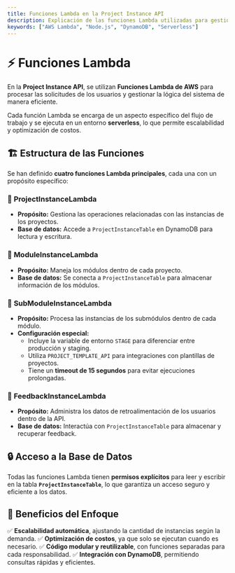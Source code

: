 ```yaml
---
title: Funciones Lambda en la Project Instance API
description: Explicación de las funciones Lambda utilizadas para gestionar la lógica del sistema.
keywords: ["AWS Lambda", "Node.js", "DynamoDB", "Serverless"]
---
```


# ⚡ Funciones Lambda

En la **Project Instance API**, se utilizan **Funciones Lambda de AWS** para procesar las solicitudes de los usuarios y gestionar la lógica del sistema de manera eficiente.

Cada función Lambda se encarga de un aspecto específico del flujo de trabajo y se ejecuta en un entorno **serverless**, lo que permite escalabilidad y optimización de costos.

## 🏗 Estructura de las Funciones

Se han definido **cuatro funciones Lambda principales**, cada una con un propósito específico:

### 🔹 **ProjectInstanceLambda**

- **Propósito:** Gestiona las operaciones relacionadas con las instancias de los proyectos.
- **Base de datos:** Accede a `ProjectInstanceTable` en DynamoDB para lectura y escritura.

### 🔹 **ModuleInstanceLambda**

- **Propósito:** Maneja los módulos dentro de cada proyecto.
- **Base de datos:** Se conecta a `ProjectInstanceTable` para almacenar información de los módulos.

### 🔹 **SubModuleInstanceLambda**

- **Propósito:** Procesa las instancias de los submódulos dentro de cada módulo.
- **Configuración especial:**
  - Incluye la variable de entorno `STAGE` para diferenciar entre producción y staging.
  - Utiliza `PROJECT_TEMPLATE_API` para integraciones con plantillas de proyectos.
  - Tiene un **timeout de 15 segundos** para evitar ejecuciones prolongadas.

### 🔹 **FeedbackInstanceLambda**

- **Propósito:** Administra los datos de retroalimentación de los usuarios dentro de la API.
- **Base de datos:** Interactúa con `ProjectInstanceTable` para almacenar y recuperar feedback.

## 🔒 Acceso a la Base de Datos

Todas las funciones Lambda tienen **permisos explícitos** para leer y escribir en la tabla **`ProjectInstanceTable`**, lo que garantiza un acceso seguro y eficiente a los datos.

## 🚀 Beneficios del Enfoque

✅ **Escalabilidad automática**, ajustando la cantidad de instancias según la demanda.
✅ **Optimización de costos**, ya que solo se ejecutan cuando es necesario.
✅ **Código modular y reutilizable**, con funciones separadas para cada responsabilidad.
✅ **Integración con DynamoDB**, permitiendo consultas rápidas y eficientes.
